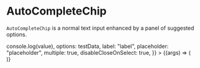 
<Meta title="Core/InputField/AutoCompleteChip" component={AutoCompleteChip} />

# AutoCompleteChip

`AutoCompleteChip` is a normal text input enhanced by a panel of suggested options.

<Canvas>
  <Story
    name="Default"
    args={{
      onChange: (event, value) => console.log(value),
      options: testData,
      label: "label",
      placeholder: "placeholder",
      multiple: true,
      disableCloseOnSelect: true,
    }}
  >
    {(args) => (
      <div style={{ width: "30rem", height: "10rem" }}>
        <AutoCompleteChip {...args} />
      </div>
    )}
  </Story>
</Canvas>

<ArgsTable of={AutoCompleteChip} />
